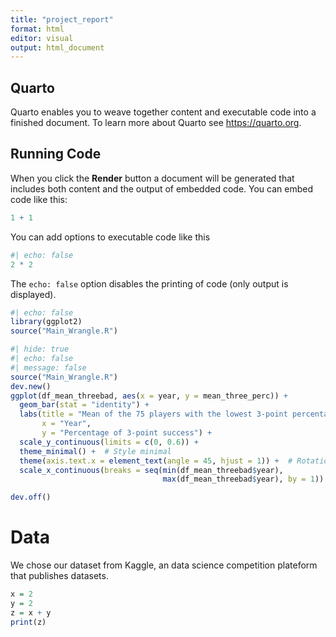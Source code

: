 ```yaml
---
title: "project_report"
format: html
editor: visual
output: html_document
---
```


## Quarto

Quarto enables you to weave together content and executable code into a finished document. To learn more about Quarto see <https://quarto.org>.

## Running Code

When you click the **Render** button a document will be generated that includes both content and the output of embedded code. You can embed code like this:

```r
1 + 1
```

You can add options to executable code like this

```r
#| echo: false
2 * 2
```

The `echo: false` option disables the printing of code (only output is displayed).

```r
#| echo: false
library(ggplot2)
source("Main_Wrangle.R")

#| hide: true
#| echo: false
#| message: false
source("Main_Wrangle.R")
dev.new()
ggplot(df_mean_threebad, aes(x = year, y = mean_three_perc)) +
  geom_bar(stat = "identity") +
  labs(title = "Mean of the 75 players with the lowest 3-point percentage",
       x = "Year",
       y = "Percentage of 3-point success") +
  scale_y_continuous(limits = c(0, 0.6)) +
  theme_minimal() +  # Style minimal
  theme(axis.text.x = element_text(angle = 45, hjust = 1)) +  # Rotation des étiquettes de l'axe x
  scale_x_continuous(breaks = seq(min(df_mean_threebad$year), 
                                  max(df_mean_threebad$year), by = 1))  # Définir les étiquettes de l'axe x

dev.off()
```

# Data

We chose our dataset from Kaggle, an data science competition plateform that publishes datasets.

``` r
x = 2
y = 2
z = x + y
print(z)
```
